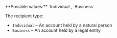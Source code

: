 <ParamField body="RecipientType" type="string" required>
**Possible values:** `Individual`, `Business`

The recipient type:
- `Individual` – An account held by a natural person
- `Business` – An account held by a legal entity
</ParamField>